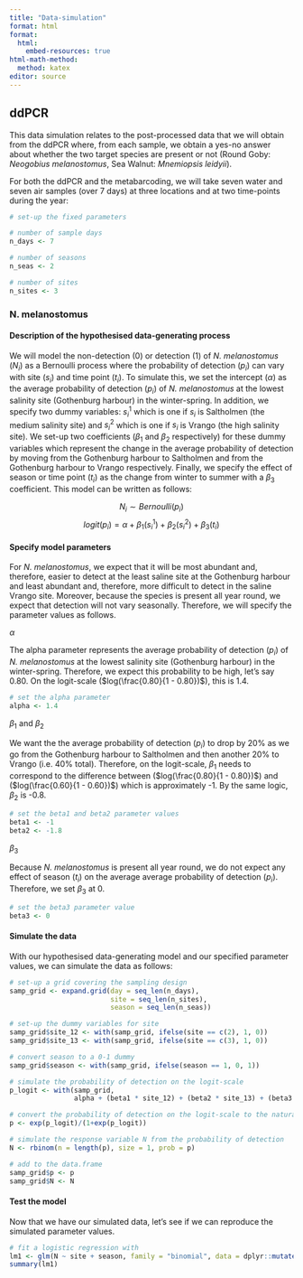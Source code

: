 ```yaml
---
title: "Data-simulation"
format: html
format: 
  html:
    embed-resources: true
html-math-method: 
  method: katex
editor: source
---
```


## ddPCR

This data simulation relates to the post-processed data that we will obtain from the ddPCR where, from each sample, we obtain a yes-no answer about whether the two target species are present or not (Round Goby: *Neogobius melanostomus*, Sea Walnut: *Mnemiopsis leidyii*).

For both the ddPCR and the metabarcoding, we will take seven water and seven air samples (over 7 days) at three locations and at two time-points during the year:

```r
# set-up the fixed parameters

# number of sample days
n_days <- 7

# number of seasons
n_seas <- 2

# number of sites
n_sites <- 3
```

### N. melanostomus

#### Description of the hypothesised data-generating process

We will model the non-detection (0) or detection (1) of *N. melanostomus* ($N_{i}$) as a Bernoulli process where the probability of detection ($p_i$) can vary with site ($s_i$) and time point ($t_i$). To simulate this, we set the intercept ($\alpha$) as the average probability of detection ($p_i$) of *N. melanostomus* at the lowest salinity site (Gothenburg harbour) in the winter-spring. In addition, we specify two dummy variables: $s^1_i$ which is one if $s_i$ is Saltholmen (the medium salinity site) and $s^2_i$ which is one if $s_i$ is Vrango (the high salinity site). We set-up two coefficients ($\beta_1$ and $\beta_2$ respectively) for these dummy variables which represent the change in the average probability of detection by moving from the Gothenburg harbour to Saltholmen and from the Gothenburg harbour to Vrango respectively. Finally, we specify the effect of season or time point ($t_i$) as the change from winter to summer with a $\beta_3$ coefficient. This model can be written as follows:

$$
N_{i} \sim Bernoulli(p_{i})
$$
$$
logit(p_{i}) = \alpha + \beta_1(s^1_i) + \beta_2(s^2_i) + \beta_3(t_i)
$$

#### Specify model parameters

For *N. melanostomus*, we expect that it will be most abundant and, therefore, easier to detect at the least saline site at the Gothenburg harbour and least abundant and, therefore, more difficult to detect in the saline Vrango site. Moreover, because the species is present all year round, we expect that detection will not vary seasonally. Therefore, we will specify the parameter values as follows.

$\alpha$

The alpha parameter represents the average probability of detection ($p_i$) of *N. melanostomus* at the lowest salinity site (Gothenburg harbour) in the winter-spring. Therefore, we expect this probability to be high, let's say 0.80. On the logit-scale ($log(\frac{0.80}{1 - 0.80})$), this is 1.4.

```r
# set the alpha parameter
alpha <- 1.4
```

$\beta_1$ and $\beta_2$

We want the the average probability of detection ($p_i$) to drop by 20% as we go from the Gothenburg harbour to Saltholmen and then another 20% to Vrango (i.e. 40% total). Therefore, on the logit-scale, $\beta_1$ needs to correspond to the difference between ($log(\frac{0.80}{1 - 0.80})$) and ($log(\frac{0.60}{1 - 0.60})$) which is approximately -1. By the same logic, $\beta_2$ is -0.8.

```r
# set the beta1 and beta2 parameter values
beta1 <- -1
beta2 <- -1.8
```

$\beta_3$

Because *N. melanostomus* is present all year round, we do not expect any effect of season ($t_i$) on the average average probability of detection ($p_i$). Therefore, we set $\beta_3$ at 0.

```r
# set the beta3 parameter value
beta3 <- 0
```

#### Simulate the data

With our hypothesised data-generating model and our specified parameter values, we can simulate the data as follows:

```r
# set-up a grid covering the sampling design
samp_grid <- expand.grid(day = seq_len(n_days),
                         site = seq_len(n_sites),
                         season = seq_len(n_seas))

# set-up the dummy variables for site
samp_grid$site_12 <- with(samp_grid, ifelse(site == c(2), 1, 0))
samp_grid$site_13 <- with(samp_grid, ifelse(site == c(3), 1, 0))

# convert season to a 0-1 dummy
samp_grid$season <- with(samp_grid, ifelse(season == 1, 0, 1))

# simulate the probability of detection on the logit-scale
p_logit <- with(samp_grid,
                alpha + (beta1 * site_12) + (beta2 * site_13) + (beta3 * season))

# convert the probability of detection on the logit-scale to the natural-scale
p <- exp(p_logit)/(1+exp(p_logit))

# simulate the response variable N from the probability of detection
N <- rbinom(n = length(p), size = 1, prob = p)

# add to the data.frame
samp_grid$p <- p
samp_grid$N <- N
```

#### Test the model

Now that we have our simulated data, let's see if we can reproduce the simulated parameter values.

```r
# fit a logistic regression with 
lm1 <- glm(N ~ site + season, family = "binomial", data = dplyr::mutate(samp_grid, site = as.factor(site)))
summary(lm1)
```




